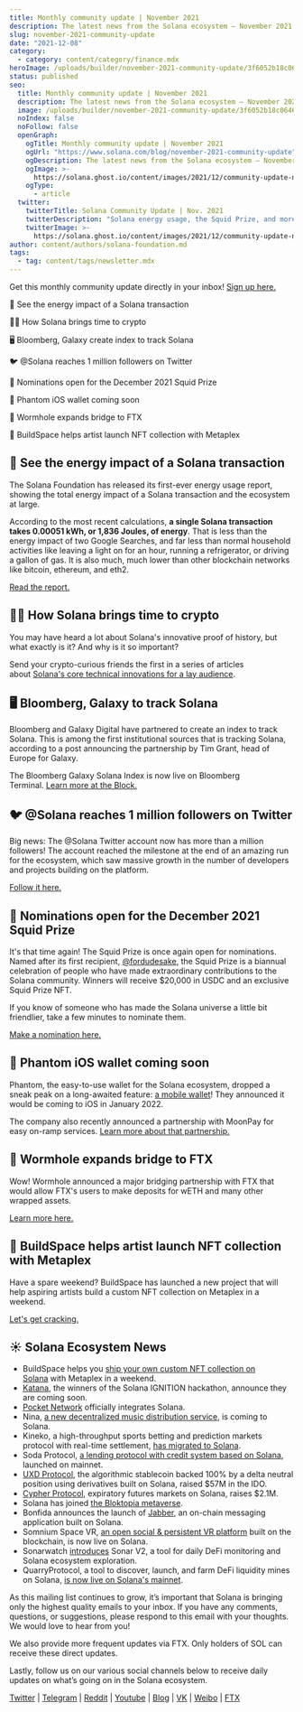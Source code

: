 ```yaml
---
title: Monthly community update | November 2021
description: The latest news from the Solana ecosystem — November 2021 edition!
slug: november-2021-community-update
date: "2021-12-08"
category:
  - category: content/category/finance.mdx
heroImage: /uploads/builder/november-2021-community-update/3f6052b18c0646dea2f439fd7ce64546.png
status: published
seo:
  title: Monthly community update | November 2021
  description: The latest news from the Solana ecosystem — November 2021 edition!
  image: /uploads/builder/november-2021-community-update/3f6052b18c0646dea2f439fd7ce64546.png
  noIndex: false
  noFollow: false
  openGraph:
    ogTitle: Monthly community update | November 2021
    ogUrl: "https://www.solana.com/blog/november-2021-community-update"
    ogDescription: The latest news from the Solana ecosystem — November 2021 edition!
    ogImage: >-
      https://solana.ghost.io/content/images/2021/12/community-update-november-2021-blog.png
    ogType:
      - article
  twitter:
    twitterTitle: Solana Community Update | Nov. 2021
    twitterDescription: "Solana energy usage, the Squid Prize, and more!"
    twitterImage: >-
      https://solana.ghost.io/content/images/2021/12/community-update-november-2021-blog.png
author: content/authors/solana-foundation.md
tags:
  - tag: content/tags/newsletter.mdx
---
```


Get this monthly community update directly in your inbox! [Sign up here.](https://solana.ghost.io/monthly-update-september-2021/solana.com/newsletter)

🌱 See the energy impact of a Solana transaction

🧑‍🏫 How Solana brings time to crypto

🖥 Bloomberg, Galaxy create index to track Solana

🐦 @Solana reaches 1 million followers on Twitter

🦑 Nominations open for the December 2021 Squid Prize

👻 Phantom iOS wallet coming soon

🌌 Wormhole expands bridge to FTX

🎨 BuildSpace helps artist launch NFT collection with Metaplex

## **🌱 See the energy impact of a Solana transaction**

The Solana Foundation has released its first-ever energy usage report, showing the total energy impact of a Solana transaction and the ecosystem at large.

According to the most recent calculations, **a single Solana transaction takes 0.00051 kWh, or 1,836 Joules, of energy**. That is less than the energy impact of two Google Searches, and far less than normal household activities like leaving a light on for an hour, running a refrigerator, or driving a gallon of gas. It is also much, much lower than other blockchain networks like bitcoin, ethereum, and eth2.

[Read the report.](https://solana.com/news/solana-energy-usage-report-november-2021?ref=solana.ghost.io)

## **🧑‍🏫 How Solana brings time to crypto**

You may have heard a lot about Solana's innovative proof of history, but what exactly is it? And why is it so important?

Send your crypto-curious friends the first in a series of articles about [Solana's core technical innovations for a lay audience](https://solana.com/news/proof-of-history?ref=solana.ghost.io).

## **🖥 Bloomberg, Galaxy to track Solana**

Bloomberg and Galaxy Digital have partnered to create an index to track Solana. This is among the first institutional sources that is tracking Solana, according to a post announcing the partnership by Tim Grant, head of Europe for Galaxy.

The Bloomberg Galaxy Solana Index is now live on Bloomberg Terminal. [Learn more at the Block.](https://www.theblockcrypto.com/linked/124339/bloomberg-galaxy-partner-to-create-new-index-that-tracks-the-price-of-solana?ref=solana.ghost.io)

## **🐦 @Solana reaches 1 million followers on Twitter**

Big news: The @Solana Twitter account now has more than a million followers! The account reached the milestone at the end of an amazing run for the ecosystem, which saw massive growth in the number of developers and projects building on the platform.

[Follow it here.](https://twitter.com/solana/status/1463875197656875010?ref=solana.ghost.io)

## **🦑 Nominations open for the December 2021 Squid Prize**

It's that time again! The Squid Prize is once again open for nominations. Named after its first recipient, [@fordudesake](https://twitter.com/fordudesake?ref=solana.ghost.io), the Squid Prize is a biannual celebration of people who have made extraordinary contributions to the Solana community. Winners will receive $20,000 in USDC and an exclusive Squid Prize NFT.

If you know of someone who has made the Solana universe a little bit friendlier, take a few minutes to nominate them.

[Make a nomination here.](https://solanalabs.typeform.com/to/yzDfzVnC?ref=solana.ghost.io)

## **👻 Phantom iOS wallet coming soon**

Phantom, the easy-to-use wallet for the Solana ecosystem, dropped a sneak peak on a long-awaited feature: [a mobile wallet](https://twitter.com/phantom/status/1463661910952271875?ref=solana.ghost.io)! They announced it would be coming to iOS in January 2022.

The company also recently announced a partnership with MoonPay for easy on-ramp services. [Learn more about that partnership.](https://www.moonpay.com/blog/moonpay-phantom?utm_content=187754124&utm_medium=social&utm_source=twitter&hss_channel=tw-1024699964071522305)

## **🌌 Wormhole expands bridge to FTX**

Wow! Wormhole announced a major bridging partnership with FTX that would allow FTX's users to make deposits for wETH and many other wrapped assets.

[Learn more here.](https://twitter.com/wormholecrypto/status/1463993093657710608?ref=solana.ghost.io)

## **🎨 BuildSpace helps artist launch NFT collection with Metaplex**

Have a spare weekend? BuildSpace has launched a new project that will help aspiring artists build a custom NFT collection on Metaplex in a weekend.

[Let's get cracking.](https://buildspace.so/solana-nfts?ref=solana.ghost.io)

## **☀️ Solana Ecosystem News**

- BuildSpace helps you [ship your own custom NFT collection on Solana](https://twitter.com/_buildspace/status/1456345221772500999?s=21&ref=solana.ghost.io) with Metaplex in a weekend.
- [Katana](https://solana.com/ecosystem/katana?ref=solana.ghost.io), the winners of the Solana IGNITION hackathon, announce they are coming soon.
- [Pocket Network](http://blog.pokt.network/pocket-network-officially-integrates-solana-securing-its-rpc-node-layer-through-decentralization/?ref=solana.ghost.io) officially integrates Solana.
- Nina, [a new decentralized music distribution service](https://twitter.com/nina_market_/status/1460656687011012619?ref=solana.ghost.io), is coming to Solana.
- Kineko, a high-throughput sports betting and prediction markets protocol with real-time settlement, [has migrated to Solana](https://twitter.com/KinekoDefi/status/1461692621198348290?ref=solana.ghost.io).
- Soda Protocol, [a lending protocol with credit system based on Solana](https://twitter.com/SodaProtocol/status/1458827016346734592?ref=solana.ghost.io), launched on mainnet.
- [UXD Protocol](https://twitter.com/uxdprotocol/status/1459736479513681920?ref=solana.ghost.io), the algorithmic stablecoin backed 100% by a delta neutral position using derivatives built on Solana, raised $57M in the IDO.
- [Cypher Protocol](https://twitter.com/cypher_protocol/status/1461336771556524033?ref=solana.ghost.io), expiratory futures markets on Solana, raises $2.1M.
- Solana has joined [the Bloktopia metaverse](http://xn--solana%20joined%20the%20bloktopia%20metaverse-zq729b./).
- Bonfida announces the launch of [Jabber](https://twitter.com/bonfida/status/1464191226802962434?ref=solana.ghost.io), an on-chain messaging application built on Solana.
- Somnium Space VR, [an open social & persistent VR platform](https://twitter.com/SomniumSpace/status/1462489775219396624?ref=solana.ghost.io) built on the blockchain, is now live on Solana.
- Sonarwatch [introduces](https://twitter.com/Sonarwatch/status/1463087150497476611?ref=solana.ghost.io) Sonar V2, a tool for daily DeFi monitoring and Solana ecosystem exploration.
- QuarryProtocol, a tool to discover, launch, and farm DeFi liquidity mines on Solana, [is now live on Solana's mainnet](https://twitter.com/QuarryProtocol/status/1461763318608121856?ref=solana.ghost.io).

As this mailing list continues to grow, it’s important that Solana is bringing only the highest quality emails to your inbox. If you have any comments, questions, or suggestions, please respond to this email with your thoughts. We would love to hear from you!

We also provide more frequent updates via FTX. Only holders of SOL can receive these direct updates.

Lastly, follow us on our various social channels below to receive daily updates on what’s going on in the Solana ecosystem.

[Twitter](https://twitter.com/solana?ref=solana.ghost.io) | [Telegram](https://t.me/solana?ref=solana.ghost.io) | [Reddit](https://www.reddit.com/r/solana/?ref=solana.ghost.io) | [Youtube](https://www.youtube.com/c/solanalabs?ref=solana.ghost.io) | [Blog](https://solana.com/news?ref=solana.ghost.io) | [VK](https://vk.com/solanarus?ref=solana.ghost.io) | [Weibo](https://www.weibo.com/SolanaNews?is_all=1&ref=solana.ghost.io) | [FTX](https://blockfolio.com/coin/SOL?ref=solana.ghost.io)
